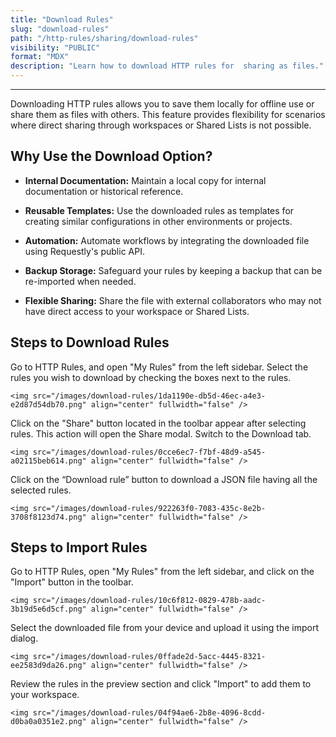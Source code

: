 ```yaml
---
title: "Download Rules"
slug: "download-rules"
path: "/http-rules/sharing/download-rules"
visibility: "PUBLIC"
format: "MDX"
description: "Learn how to download HTTP rules for  sharing as files."
---
```


***

Downloading HTTP rules allows you to save them locally for offline use or share them as files with others. This feature provides flexibility for scenarios where direct sharing through workspaces or Shared Lists is not possible.

## Why Use the Download Option?

* **Internal Documentation:** Maintain a local copy for internal documentation or historical reference.

* **Reusable Templates:** Use the downloaded rules as templates for creating similar configurations in other environments or projects.

* **Automation:** Automate workflows by integrating the downloaded file using Requestly's public API.

* **Backup Storage:** Safeguard your rules by keeping a backup that can be re-imported when needed.

* **Flexible Sharing:** Share the file with external collaborators who may not have direct access to your workspace or Shared Lists.

## Steps to Download Rules

<Steps>
  <Step title="Navigate to &#x22;My Rules&#x22;">
    Go to HTTP Rules, and open "My Rules" from the left sidebar. Select the rules you wish to download by checking the boxes next to the rules.

    <img src="/images/download-rules/1da1190e-db5d-46ec-a4e3-e2d87d54db70.png" align="center" fullwidth="false" />
  </Step>

  <Step title="Open the Share Modal & Switch to the Download tab">
    Click on the "Share" button located in the toolbar appear after selecting rules. This action will open the Share modal. Switch to the Download tab.

    <img src="/images/download-rules/0cce6ec7-f7bf-48d9-a545-a02115beb614.png" align="center" fullwidth="false" />
  </Step>

  <Step title="Save the File">
    Click on the “Download rule” button to download a JSON file having all the selected rules.

    <img src="/images/download-rules/922263f0-7083-435c-8e2b-3708f8123d74.png" align="center" fullwidth="false" />
  </Step>
</Steps>

## Steps to Import Rules

<Steps>
  <Step title="Open the Import Feature">
    Go to HTTP Rules, open "My Rules" from the left sidebar, and click on the "Import" button in the toolbar.

    <img src="/images/download-rules/10c6f812-0829-478b-aadc-3b19d5e6d5cf.png" align="center" fullwidth="false" />
  </Step>

  <Step title="Upload the File">
    Select the downloaded file from your device and upload it using the import dialog.

    <img src="/images/download-rules/0ffade2d-5acc-4445-8321-ee2583d9da26.png" align="center" fullwidth="false" />
  </Step>

  <Step title="Confirm and Save">
    Review the rules in the preview section and click "Import" to add them to your workspace.

    <img src="/images/download-rules/04f94ae6-2b8e-4096-8cdd-d0ba0a0351e2.png" align="center" fullwidth="false" />
  </Step>
</Steps>
